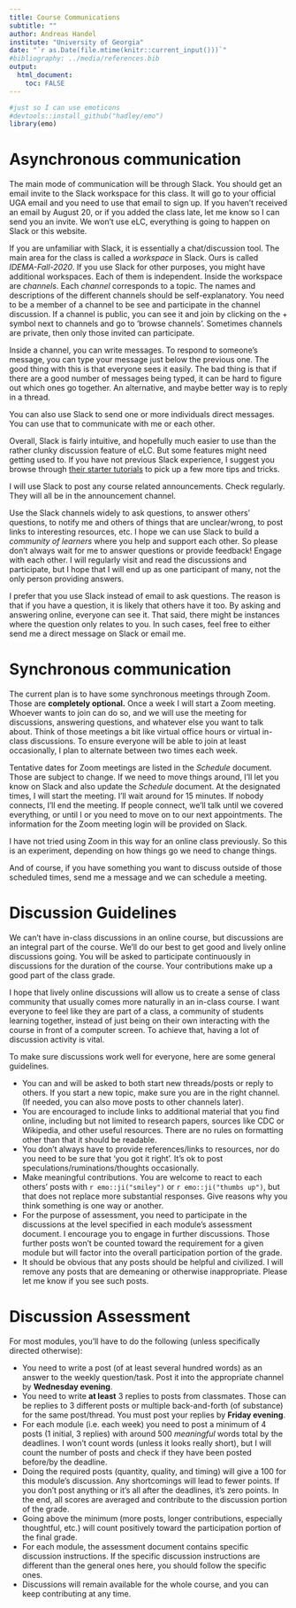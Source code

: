 ```yaml
---
title: Course Communications
subtitle: ""
author: Andreas Handel
institute: "University of Georgia"
date: "`r as.Date(file.mtime(knitr::current_input()))`"
#bibliography: ../media/references.bib
output: 
  html_document:
    toc: FALSE
---
```




```r
#just so I can use emoticons
#devtools::install_github("hadley/emo")
library(emo)
```

# Asynchronous communication

The main mode of communication will be through Slack. You should get an email invite to the Slack workspace for this class. It will go to your official UGA email and you need to use that email to sign up. If you haven't received an email by August 20, or if you added the class late, let me know so I can send you an invite. We won't use eLC, everything is going to happen on Slack or this website. 

If you are unfamiliar with Slack, it is essentially a chat/discussion tool. The main area for the class is called a _workspace_ in Slack. Ours is called _IDEMA-Fall-2020_. If you use Slack for other purposes, you might have additional workspaces. Each of them is independent. Inside the workspace are _channels_. Each _channel_ corresponds to a topic. The names and descriptions of the different channels should be self-explanatory. You need to be a member of a channel to be see and participate in the channel discussion. If a channel is public, you can see it and join by clicking on the + symbol next to channels and go to 'browse channels'. Sometimes channels are private, then only those invited can participate. 

Inside a channel, you can write messages. To respond to someone's message, you can type your message just below the previous one. The good thing with this is that everyone sees it easily. The bad thing is that if there are a good number of messages being typed, it can be hard to figure out which ones go together. An alternative, and maybe better way is to reply in a thread.   

You can also use Slack to send one or more individuals direct messages. You can use that to communicate with me or each other.

Overall, Slack is fairly intuitive, and hopefully much easier to use than the rather clunky discussion feature of eLC. But some features might need getting used to. If you have not previous Slack experience, I suggest you browse through [their starter tutorials](https://slack.com/resources/slack-101) to pick up a few more tips and tricks.

I will use Slack to post any course related announcements. Check regularly. They will all be in the announcement channel.

Use the Slack channels widely to ask questions, to answer others' questions, to notify me and others of things that are unclear/wrong, to post links to interesting resources, etc. I hope we can use Slack  to build a _community of learners_ where you help and support each other. So please don't always wait for me to answer questions or provide feedback! Engage with each other. I will regularly visit and read the discussions and participate, but I hope that I will end up as one participant of many, not the only person providing answers.

I prefer that you use Slack instead of email to ask questions. The reason is that if you have a question, it is likely that others have it too. By asking and answering online, everyone can see it. That said, there might be instances where the question only relates to you. In such cases, feel free to either send me a direct message on Slack or email me. 


# Synchronous communication

The current plan is to have some synchronous meetings through Zoom. Those are **completely optional.** Once a week I will start a Zoom meeting. Whoever wants to join can do so, and we will use the meeting for discussions, answering questions, and whatever else you want to talk about. Think of those meetings a bit like virtual office hours or virtual in-class discussions. To ensure everyone will be able to join at least occasionally, I plan to alternate between two times each week. 

Tentative dates for Zoom meetings are listed in the _Schedule_ document. Those are subject to change. If we need to move things around, I'll let you know on Slack and also update the _Schedule_ document. At the designated times, I will start the meeting. I'll wait around for 15 minutes. If nobody connects, I'll end the meeting. If people connect, we'll talk until we covered everything, or until I or you need to move on to our next appointments. The information for the Zoom meeting login will be provided on Slack.

I have not tried using Zoom in this way for an online class previously. So this is an experiment, depending on how things go we need to change things.

And of course, if you have something you want to discuss outside of those scheduled times, send me a message and we can schedule a meeting.


# Discussion Guidelines

We can't have in-class discussions in an online course, but discussions are an integral part of the course. We'll do our best to get good and lively online discussions going. You will be asked to participate continuously in discussions for the duration of the course. Your contributions make up a good part of the class grade. 

I hope that lively online discussions will allow us to create a sense of class community that usually comes more naturally in an in-class course. I want everyone to feel like they are part of a class, a community of students learning together, instead of just being on their own interacting with the course in front of a computer screen. To achieve that, having a lot of discussion activity is vital.

To make sure discussions work well for everyone, here are some general guidelines.

* You can and will be asked to both start new threads/posts or reply to others. If you start a new topic, make sure you are in the right channel. (If needed, you can also move posts to other channels later). 
* You are encouraged to include links to additional material that you find online, including but not limited to research papers, sources like CDC or Wikipedia, and other useful resources. There are no rules on formatting other than that it should be readable.
* You don't always have to provide references/links to resources, nor do you need to be sure that 'you got it right'. It's ok to post speculations/ruminations/thoughts occasionally.
* Make meaningful contributions. You are welcome to react to each others' posts with `r emo::ji("smiley")` or `r emo::ji("thumbs up")`, but that does not replace more substantial responses. Give reasons why you think something is one way or another.
* For the purpose of assessment, you need to participate in the discussions at the level specified in each module's assessment document. I encourage you to engage in further discussions. Those further posts won't be counted toward the requirement for a given module but will factor into the overall participation portion of the grade.
* It should be obvious that any posts should be helpful and civilized. I will remove any posts that are demeaning or otherwise inappropriate. Please let me know if you see such posts. 


# Discussion Assessment

For most modules, you'll have to do the following (unless specifically directed otherwise):

* You need to write a post (of at least several hundred words) as an answer to the weekly question/task. Post it into the appropriate channel by __Wednesday evening__. 
* You need to write __at least__ 3 replies to posts from classmates. Those can be replies to 3 different posts or multiple back-and-forth (of substance) for the same post/thread. You must post your replies by __Friday evening__. 
* For each module (i.e. each week) you need to post a minimum of 4 posts (1 initial, 3 replies) with around 500 _meaningful_ words total by the deadlines. I won't count words (unless it looks really short), but I will count the number of posts and check if they have been posted before/by the deadline.
* Doing the required posts (quantity, quality, and timing) will give a 100 for this module's discussion. Any shortcomings will lead to fewer points. If you don't post anything or it's all after the deadlines, it's zero points. In the end, all scores are averaged and contribute to the discussion portion of the grade.
* Going above the minimum (more posts, longer contributions, especially thoughtful, etc.) will count positively toward the participation portion of the final grade.
* For each module, the assessment document contains specific discussion instructions. If the specific discussion instructions are different than the general ones here, you should follow the specific ones.
* Discussions will remain available for the whole course, and you can keep contributing at any time.  




